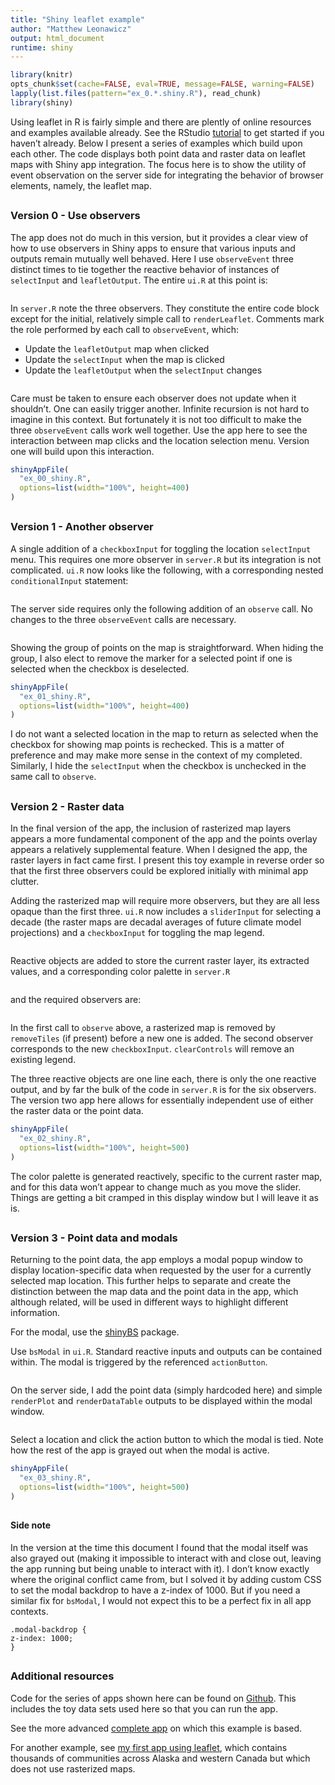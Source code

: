 ```yaml
---
title: "Shiny leaflet example"
author: "Matthew Leonawicz"
output: html_document
runtime: shiny
---
```


```r
library(knitr)
opts_chunk$set(cache=FALSE, eval=TRUE, message=FALSE, warning=FALSE)
lapply(list.files(pattern="ex_0.*.shiny.R"), read_chunk)
library(shiny)
```

Using leaflet in R is fairly simple and there are plently of online resources and examples available already.
See the RStudio [tutorial](https://rstudio.github.io/leaflet/) to get started if you haven't already.
Below I present a series of examples which build upon each other.
The code displays both point data and raster data on leaflet maps with Shiny app integration.
The focus here is to show the utility of event observation on the server side for integrating the behavior of browser elements, namely, the leaflet map.

##
##
### Version 0 - Use observers

The app does not do much in this version, but it provides a clear view of how to use observers in Shiny apps to ensure that various inputs and outputs remain mutually well behaved.
Here I use `observeEvent` three distinct times to tie together the reactive behavior of instances of `selectInput` and `leafletOutput`.
The entire `ui.R` at this point is:

```r
```

In `server.R` note the three observers. They constitute the entire code block except for the initial, relatively simple call to `renderLeaflet`.
Comments mark the role performed by each call to `observeEvent`, which:

*    Update the `leafletOutput` map when clicked
*    Update the `selectInput` when the map is clicked
*    Update the `leafletOutput` when the `selectInput` changes

```r
```

Care must be taken to ensure each observer does not update when it shouldn't. One can easily trigger another. Infinite recursion is not hard to imagine in this context.
But fortunately it is not too difficult to make the three `observeEvent` calls work well together.
Use the app here to see the interaction between map clicks and the location selection menu. Version one will build upon this interaction.

```r
shinyAppFile(
  "ex_00_shiny.R",
  options=list(width="100%", height=400)
)
```

##
##
### Version 1 - Another observer

A single addition of a `checkboxInput` for toggling the location `selectInput` menu.
This requires one more observer in `server.R` but its integration is not complicated.
`ui.R` now looks like the following, with a corresponding nested `conditionalInput` statement:

```r
```

The server side requires only the following addition of an `observe` call. No changes to the three `observeEvent` calls are necessary.

```r
```

Showing the group of points on the map is straightforward.
When hiding the group, I also elect to remove the marker for a selected point if one is selected when the checkbox is deselected.

```r
shinyAppFile(
  "ex_01_shiny.R",
  options=list(width="100%", height=400)
)
```

I do not want a selected location in the map to return as selected when the checkbox for showing map points is rechecked.
This is a matter of preference and may make more sense in the context of my completed.
Similarly, I hide the `selectInput` when the checkbox is unchecked in the same call to `observe`.

##
##
### Version 2 - Raster data

In the final version of the app, the inclusion of rasterized map layers appears a more fundamental component of the app and the points overlay appears a relatively supplemental feature.
When I designed the app, the raster layers in fact came first. I present this toy example in reverse order so that the first three observers could be explored initially with minimal app clutter.

Adding the rasterized map will require more observers, but they are all less opaque than the first three.
`ui.R` now includes a `sliderInput` for selecting a decade (the raster maps are decadal averages of future climate model projections) and a `checkboxInput` for toggling the map legend.

```r
```

Reactive objects are added to store the current raster layer, its extracted values, and a corresponding color palette in `server.R`

```r
```

and the required observers are:

```r
```

In the first call to `observe` above, a rasterized map is removed by `removeTiles` (if present) before a new one is added.
The second observer corresponds to the new `checkboxInput`. `clearControls` will remove an existing legend.

The three reactive objects are one line each, there is only the one reactive output, and by far the bulk of the code in `server.R` is for the six observers.
The version two app here allows for essentially independent use of either the raster data or the point data.

```r
shinyAppFile(
  "ex_02_shiny.R",
  options=list(width="100%", height=500)
)
```

The color palette is generated reactively, specific to the current raster map, and for this data won't appear to change much as you move the slider.
Things are getting a bit cramped in this display window but I will leave it as is.

##
##
### Version 3 - Point data and modals

Returning to the point data, the app employs a modal popup window to display location-specific data when requested by the user for a currently selected map location.
This further helps to separate and create the distinction between the map data and the point data in the app,
which although related, will be used in different ways to highlight different information.

For the modal, use the [shinyBS](https://ebailey78.github.io/shinyBS/index.html) package.

Use `bsModal` in `ui.R`. Standard reactive inputs and outputs can be contained within. The modal is triggered by the referenced `actionButton`.

```r
```

On the server side, I add the point data (simply hardcoded here) and simple `renderPlot` and `renderDataTable` outputs to be displayed within the modal window.

```r
```

Select a location and click the action button to which the modal is tied. Note how the rest of the app is grayed out when the modal is active.

```r
shinyAppFile(
  "ex_03_shiny.R",
  options=list(width="100%", height=500)
)
```

##
#### Side note
In the version at the time this document I found that the modal itself was also grayed out (making it impossible to interact with and close out, leaving the app running but being unable to interact with it).
I don't know exactly where the original conflict came from, but I solved it by adding custom CSS to set the modal backdrop to have a z-index of 1000.
But if you need a similar fix for `bsModal`, I would not expect this to be a perfect fix in all app contexts.

```
.modal-backdrop {
z-index: 1000;
}
```

##
##
### Additional resources

Code for the series of apps shown here can be found on [Github](https://github.com/leonawicz/nwt).
This includes the toy data sets used here so that you can run the app.

See the more advanced [complete app](http://shiny.snap.uaf.edu/nwtapp/) on which this example is based.

For another example, see [my first app using leaflet](http://shiny.snap.uaf.edu/cc4liteFinal/),
which contains thousands of communities across Alaska and western Canada but which does not use rasterized maps.
